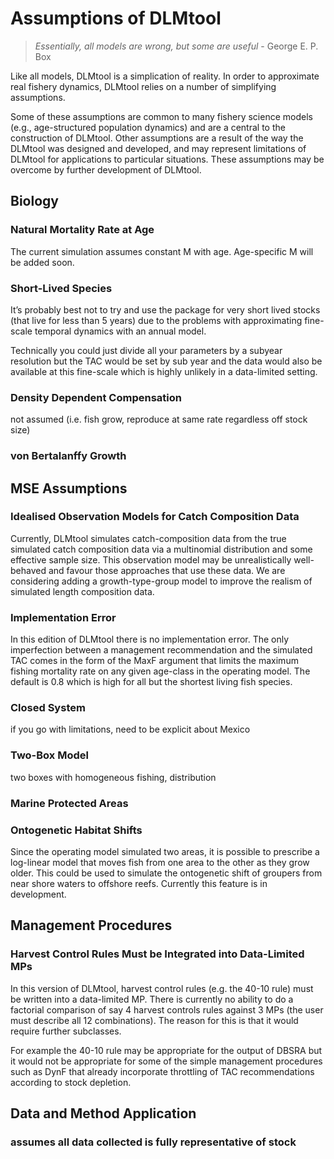 # Assumptions of DLMtool

<!-- Tips, and Additional Information -->

<!-- FAQ list to come -->
> *Essentially, all models are wrong, but some are useful* - George E. P. Box 

Like all models, DLMtool is a simplication of reality.  In order to approximate real fishery dynamics, DLMtool relies on a number of simplifying assumptions.  

Some of these assumptions are common to many fishery science models (e.g., age-structured population dynamics) and are a central to the construction of DLMtool.  Other assumptions are a result of the way the DLMtool was designed and developed, and may represent limitations of DLMtool for applications to particular situations.  These assumptions may be overcome by further development of DLMtool.   

## Biology
### Natural Mortality Rate at Age
The current simulation assumes constant M with age. Age-specific M will be added soon. 

### Short-Lived Species
It's probably best not to try and use the package for very short lived stocks (that live for less than 5 years) due to the problems with approximating fine-scale temporal dynamics with an annual model. 

Technically you could just divide all your parameters by a subyear resolution but the TAC would be set by sub year and the data would also be available at this fine-scale which is highly unlikely in a data-limited setting.   

### Density Dependent Compensation 
not assumed (i.e. fish grow, reproduce at same rate regardless off stock size)

### von Bertalanffy Growth


## MSE Assumptions
### Idealised Observation Models for Catch Composition Data
Currently, DLMtool simulates catch-composition data from the true simulated catch composition data via a multinomial distribution and some effective sample size. This observation model may be unrealistically well-behaved and favour those approaches that use these data. We are considering adding a growth-type-group model to improve the realism of simulated length composition data. 

### Implementation Error
In this edition of DLMtool there is no implementation  error. The only imperfection between a management recommendation and the simulated TAC comes in the form of the MaxF argument that limits the maximum fishing mortality rate on any given age-class in the operating model. The default is 0.8 which is high for all but the shortest living fish species.  
<!-- Maybe comment on why this is difficult to do? - TOM? -->

### Closed System
if you go with limitations, need to be explicit about Mexico

### Two-Box Model
two boxes with homogeneous fishing, distribution

### Marine Protected Areas

### Ontogenetic Habitat Shifts
Since the operating model simulated two areas, it is possible to prescribe a log-linear model that moves fish from one area to the other as they grow older. This could be used to simulate the ontogenetic shift of groupers from near shore waters to offshore reefs. Currently this feature is in development. 

## Management Procedures
### Harvest Control Rules Must be Integrated into Data-Limited MPs
In this version of DLMtool, harvest control rules (e.g. the 40-10 rule) must be written into a data-limited MP. There is currently no ability to do a factorial comparison of say 4 harvest controls rules against 3 MPs (the user must describe all 12 combinations). The reason for this is that it would require further subclasses. 

For example the 40-10 rule may be appropriate for the output of DBSRA but it would not be appropriate for some of the simple management procedures such as DynF that already incorporate throttling of TAC recommendations according to stock depletion.


## Data and Method Application
### assumes all data collected is fully representative of stock


  